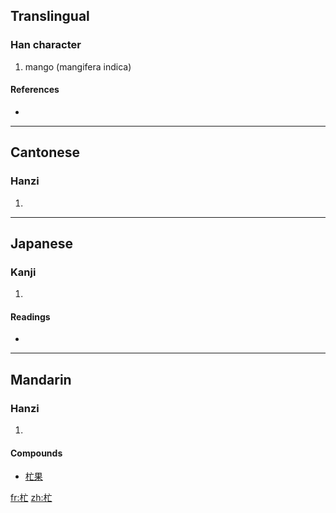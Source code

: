 ==Translingual==

===Han character===
{{Han char|rn=75|rad=木|as=03|sn=7|four=|canj=木卜女 (DYV)}}

# mango (mangifera indica)

====References====
* {{Han ref|kx=0513.011|hdz=21161.100|uh=6767|ud=26471}}

----

==Cantonese==

===Hanzi===
{{yue-hanzi|jyut=|y=mōng}}

# {{defn|Cantonese|sort=木03}}

----

==Japanese==

===Kanji===
{{ja-kanji|grade=|rs=木03}}

# {{defn|Japanese|sort=木03}}

====Readings====
* {{ja-readings|on=[[まん]] (man)|kun=}}

----

==Mandarin==

===Hanzi===
{{cmn-hanzi|pin=[[mǎ]] ([[ma3]]), [[máng]] ([[mang2]])|wg=ma<sup>3</sup>, mang<sup>2</sup>}}

# {{defn|Mandarin|sort=木03}}

====Compounds====
* [[杧果]]

[[fr:杧]]
[[zh:杧]]
